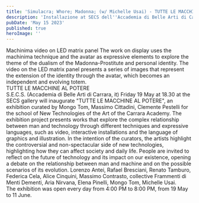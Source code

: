 ```yaml
---
title: 'Simulacra; Whore; Madonna; (w/ Michelle Usai) - TUTTE LE MACCHINE AL POTERE (SECS)'
description: 'Installazione at SECS dell''Accademia di Belle Arti di Carrara, as part of the exhibition TUTTE LE MACCHINE AL POTERE'
pubDate: 'May 15 2023'
published: true
heroImage: ''
---
```



<ImageWithShadow src="/images/exps/tmp/tmp_03.webp"></ImageWithShadow>

<Paragraph>
    Machinima video on LED matrix panel
</Paragraph>
<Paragraph>
    The work on display uses the machinima technique and the avatar as expressive elements to explore the theme of the dualism of the Madonna-Prostitute and personal identity. The video on the LED matrix panel presents a series of images that represent the extension of the identity through the avatar, which becomes an independent and evolving totem.
</Paragraph>

<Paragraph>
    <br />
    TUTTE LE MACCHINE AL POTERE<br />
    S.E.C.S. (Accademia di Belle Arti di Carrara, it)
</Paragraph>
<Paragraph>
    Friday 19 May at 18.30 at the SECS gallery will inaugurate "TUTTE LE MACCHINE AL POTERE", an exhibition curated by Mongo Tom, Massimo Cittadini, Clemente Pestelli for the school of New Technologies of the Art of the Carrara Academy. The exhibition project presents works that explore the complex relationship between man and technology through different techniques and expressive languages, such as video, interactive installations and the language of graphics and illustration. In the intention of the curators, the artists highlight the controversial and non-spectacular side of new technologies, highlighting how they can affect society and daily life. People are invited to reflect on the future of technology and its impact on our existence, opening a debate on the relationship between man and machine and on the possible scenarios of its evolution.
</Paragraph>
<Paragraph>
    Lorenzo Antei, Rafael Bresciani, Renato Tamburo, Federica Cela, Alice Cinquini, Massimo Contrasto, collective Frammenti di Menti Dementi, Aria Nirvana, Elena Pinelli, Mongo Tom, Michelle Usai.
    <br />
    The exhibition was open every day from 4:00 PM to 8:00 PM, from 19 May to 11 June.
</Paragraph>
